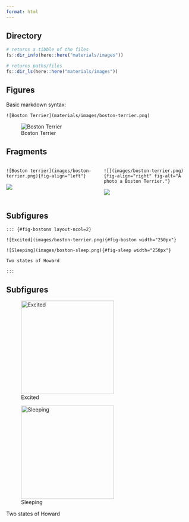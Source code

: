 ```yaml
---
format: html
---
```


## Directory

```r
# returns a tibble of the files
fs::dir_info(here::here("materials/images"))
```


```r
# returns paths/files
fs::dir_ls(here::here("materials/images"))
```


## Figures

Basic markdown syntax:

```
![Boston Terrier](materials/images/boston-terrier.png)
```

![Boston Terrier](../materials/images/boston-terrier.png)

## Fragments

:::: columns

::: {.column width="50%"}

```
![Boston terrier](images/boston-terrier.png){fig-align="left"}
```
![](../materials/images/boston-terrier.png)
:::

::: {.column width="50%"}

```
![](images/boston-terrier.png){fig-align="right" fig-alt="A photo a Boston Terrier."}
```

![](../materials/images/boston-terrier.png){fig-align="right" fig-alt="A photo a Boston Terrier."}

:::

::::

## Subfigures

```
::: {#fig-bostons layout-ncol=2}

![Excited](images/boston-terrier.png){#fig-boston width="250px"}

![Sleeping](images/boston-sleep.png){#fig-sleep width="250px"}

Two states of Howard

:::
```

## Subfigures

::: {#fig-bostons layout-ncol=2}

![Excited](../materials/images/boston-terrier.png){#fig-boston width="250px"}

![Sleeping](../materials/images/boston-sleep.png){#fig-sleep width="250px"}

Two states of Howard

:::
